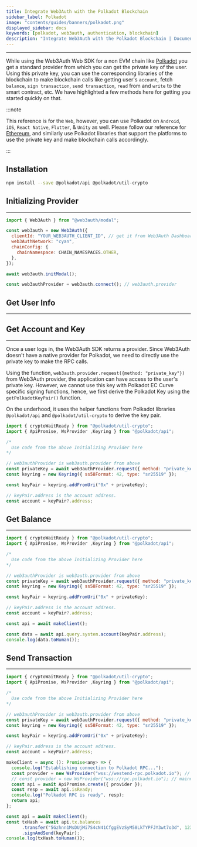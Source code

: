 ```yaml
---
title: Integrate Web3Auth with the Polkadot Blockchain
sidebar_label: Polkadot
image: "contents/guides/banners/polkadot.png"
displayed_sidebar: docs
keywords: [polkadot, web3auth, authentication, blockchain]
description: "Integrate Web3Auth with the Polkadot Blockchain | Documentation - Web3Auth"
---
```



---

While using the Web3Auth Web SDK for a non EVM chain like [Polkadot](https://polkadot.network/) you get a standard provider from which you can get the
private key of the user. Using this private key, you can use the corresponding libraries of the blockchain to make blockchain calls like getting
user's `account`, fetch `balance`, `sign transaction`, `send transaction`, `read` from and `write` to the smart contract, etc. We have highlighted a
few methods here for getting you started quickly on that.

:::note

This reference is for the `Web`, however, you can use Polkadot on `Android`, `iOS`, `React Native`, `Flutter`, & `Unity` as well. Please follow our
reference for [Ethereum](/connect-blockchain/ethereum/), and similarly use Polkadot libraries that support the platforms to use the private key and
make blockchain calls accordingly.

:::

## Installation

```bash npm2yarn
npm install --save @polkadot/api @polkadot/util-crypto
```

## Initializing Provider

---

```js
import { Web3Auth } from "@web3auth/modal";

const web3auth = new Web3Auth({
  clientId: "YOUR_WEB3AUTH_CLIENT_ID", // get it from Web3Auth Dashboard
  web3AuthNetwork: "cyan",
  chainConfig: {
    chainNamespace: CHAIN_NAMESPACES.OTHER,
  },
});

await web3auth.initModal();

const web3authProvider = web3auth.connect(); // web3auth.provider
```

## Get User Info

---

<GetUserInfoSnippet />

## Get Account and Key

---

Once a user logs in, the Web3Auth SDK returns a provider. Since Web3Auth doesn't have a native provider for Polkadot, we need to directly use the
private key to make the RPC calls.

Using the function, `web3auth.provider.request({method: "private_key"})` from Web3Auth provider, the application can have access to the user's private
key. However, we cannot use this key with Polkadot EC Curve specific signing functions, hence, we first derive the Polkadot Key using the
`getPolkadotKeyPair()` function.

On the underhood, it uses the helper functions from Polkadot libraries `@polkadot/api` and `@polkadot/util-crypto` to derive the key pair.

```js
import { cryptoWaitReady } from "@polkadot/util-crypto";
import { ApiPromise, WsProvider ,Keyring } from "@polkadot/api";

/*
  Use code from the above Initializing Provider here
*/

// web3authProvider is web3auth.provider from above
const privateKey = await web3authProvider.request({ method: "private_key" }) as string;
const keyring = new Keyring({ ss58Format: 42, type: "sr25519" });

const keyPair = keyring.addFromUri("0x" + privateKey);

// keyPair.address is the account address.
const account = keyPair?.address;
```

## Get Balance

---

```js
import { cryptoWaitReady } from "@polkadot/util-crypto";
import { ApiPromise, WsProvider ,Keyring } from "@polkadot/api";

/*
  Use code from the above Initializing Provider here
*/

// web3authProvider is web3auth.provider from above
const privateKey = await web3authProvider.request({ method: "private_key" }) as string;
const keyring = new Keyring({ ss58Format: 42, type: "sr25519" });

const keyPair = keyring.addFromUri("0x" + privateKey);

// keyPair.address is the account address.
const account = keyPair?.address;

const api = await makeClient();

const data = await api.query.system.account(keyPair.address);
console.log(data.toHuman());
```

## Send Transaction

---

```js
import { cryptoWaitReady } from "@polkadot/util-crypto";
import { ApiPromise, WsProvider ,Keyring } from "@polkadot/api";

/*
  Use code from the above Initializing Provider here
*/

// web3authProvider is web3auth.provider from above
const privateKey = await web3authProvider.request({ method: "private_key" }) as string;
const keyring = new Keyring({ ss58Format: 42, type: "sr25519" });

const keyPair = keyring.addFromUri("0x" + privateKey);

// keyPair.address is the account address.
const account = keyPair?.address;

makeClient = async (): Promise<any> => {
  console.log("Establishing connection to Polkadot RPC...");
  const provider = new WsProvider("wss://westend-rpc.polkadot.io"); // testnet
  // const provider = new WsProvider("wss://rpc.polkadot.io"); // mainnet
  const api = await ApiPromise.create({ provider });
  const resp = await api.isReady;
  console.log("Polkadot RPC is ready", resp);
  return api;
};

const api = await makeClient();
const txHash = await api.tx.balances
      .transfer("5Gzhnn1MsDUjMi7S4cN41CfggEVzSyM58LkTYPFJY3wt7o3d", 12345)
      .signAndSend(keyPair);
console.log(txHash.toHuman());
```
